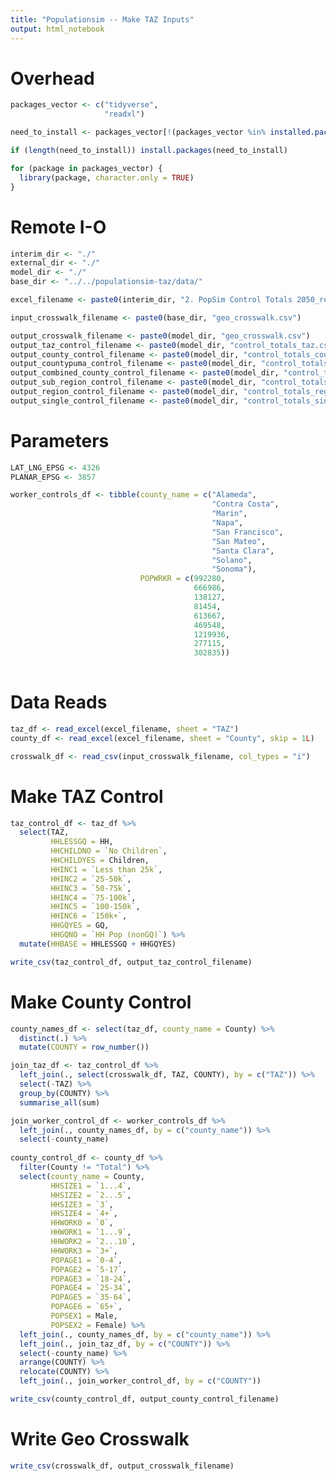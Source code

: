 ```yaml
---
title: "Populationsim -- Make TAZ Inputs"
output: html_notebook
---
```


# Overhead
```r
packages_vector <- c("tidyverse",
                     "readxl")

need_to_install <- packages_vector[!(packages_vector %in% installed.packages()[,"Package"])]

if (length(need_to_install)) install.packages(need_to_install)

for (package in packages_vector) {
  library(package, character.only = TRUE)
}

```

# Remote I-O
```r
interim_dir <- "./"
external_dir <- "./"
model_dir <- "./"
base_dir <- "../../populationsim-taz/data/"

excel_filename <- paste0(interim_dir, "2. PopSim Control Totals 2050_rev.xlsx")

input_crosswalk_filename <- paste0(base_dir, "geo_crosswalk.csv")

output_crosswalk_filename <- paste0(model_dir, "geo_crosswalk.csv")
output_taz_control_filename <- paste0(model_dir, "control_totals_taz.csv")
output_county_control_filename <- paste0(model_dir, "control_totals_county.csv")
output_countypuma_control_filename <- paste0(model_dir, "control_totals_countypuma.csv")
output_combined_county_control_filename <- paste0(model_dir, "control_totals_countycomb.csv")
output_sub_region_control_filename <- paste0(model_dir, "control_totals_subregion.csv")
output_region_control_filename <- paste0(model_dir, "control_totals_region.csv")
output_single_control_filename <- paste0(model_dir, "control_totals_single.csv")
```

# Parameters
```r
LAT_LNG_EPSG <- 4326
PLANAR_EPSG <- 3857

worker_controls_df <- tibble(county_name = c("Alameda", 
                                             "Contra Costa",
                                             "Marin",
                                             "Napa",
                                             "San Francisco",
                                             "San Mateo",
                                             "Santa Clara",
                                             "Solano",
                                             "Sonoma"),
                             POPWRKR = c(992280,
                                         666986,
                                         138127,
                                         81454,
                                         613667,
                                         469548,
                                         1219936,
                                         277115,
                                         302835))
                                                
```

# Data Reads
```r
taz_df <- read_excel(excel_filename, sheet = "TAZ")
county_df <- read_excel(excel_filename, sheet = "County", skip = 1L)

crosswalk_df <- read_csv(input_crosswalk_filename, col_types = "i")
```

# Make TAZ Control
```r
taz_control_df <- taz_df %>%
  select(TAZ,
         HHLESSGQ = HH,
         HHCHILDNO = `No Children`,
         HHCHILDYES = Children,
         HHINC1 = `Less than 25k`,
         HHINC2 = `25-50k`,
         HHINC3 = `50-75k`,
         HHINC4 = `75-100k`,
         HHINC5 = `100-150k`,
         HHINC6 = `150k+`,
         HHGQYES = GQ,
         HHGQNO = `HH Pop (nonGQ)`) %>%
  mutate(HHBASE = HHLESSGQ + HHGQYES)

write_csv(taz_control_df, output_taz_control_filename)
```

# Make County Control
```r
county_names_df <- select(taz_df, county_name = County) %>%
  distinct(.) %>%
  mutate(COUNTY = row_number())

join_taz_df <- taz_control_df %>%
  left_join(., select(crosswalk_df, TAZ, COUNTY), by = c("TAZ")) %>%
  select(-TAZ) %>%
  group_by(COUNTY) %>%
  summarise_all(sum)

join_worker_control_df <- worker_controls_df %>%
  left_join(., county_names_df, by = c("county_name")) %>%
  select(-county_name)
  
county_control_df <- county_df %>%
  filter(County != "Total") %>%
  select(county_name = County,
         HHSIZE1 = `1...4`,
         HHSIZE2 = `2...5`,
         HHSIZE3 = `3`,
         HHSIZE4 = `4+`,
         HHWORK0 = `0`,
         HHWORK1 = `1...9`,
         HHWORK2 = `2...10`,
         HHWORK3 = `3+`,
         POPAGE1 = `0-4`,
         POPAGE2 = `5-17`,
         POPAGE3 = `18-24`,
         POPAGE4 = `25-34`,
         POPAGE5 = `35-64`,
         POPAGE6 = `65+`,
         POPSEX1 = Male,
         POPSEX2 = Female) %>%
  left_join(., county_names_df, by = c("county_name")) %>%
  left_join(., join_taz_df, by = c("COUNTY")) %>%
  select(-county_name) %>%
  arrange(COUNTY) %>%
  relocate(COUNTY) %>%
  left_join(., join_worker_control_df, by = c("COUNTY"))

write_csv(county_control_df, output_county_control_filename)
```

# Write Geo Crosswalk
```r
write_csv(crosswalk_df, output_crosswalk_filename)
```

